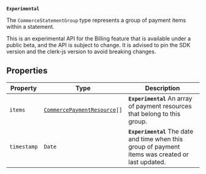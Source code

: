 **`Experimental`**

The `CommerceStatementGroup` type represents a group of payment items within a statement.

This is an experimental API for the Billing feature that is available under a public beta, and the API is subject to change. It is advised to pin the SDK version and the clerk-js version to avoid breaking changes.

## Properties

| Property                           | Type                                                                    | Description                                                                                        |
| ---------------------------------- | ----------------------------------------------------------------------- | -------------------------------------------------------------------------------------------------- |
| <a id="items"></a> `items`         | <code>[CommercePaymentResource](commerce-payment-resource.mdx)[]</code> | **`Experimental`** An array of payment resources that belong to this group.                        |
| <a id="timestamp"></a> `timestamp` | `Date`                                                                  | **`Experimental`** The date and time when this group of payment items was created or last updated. |
